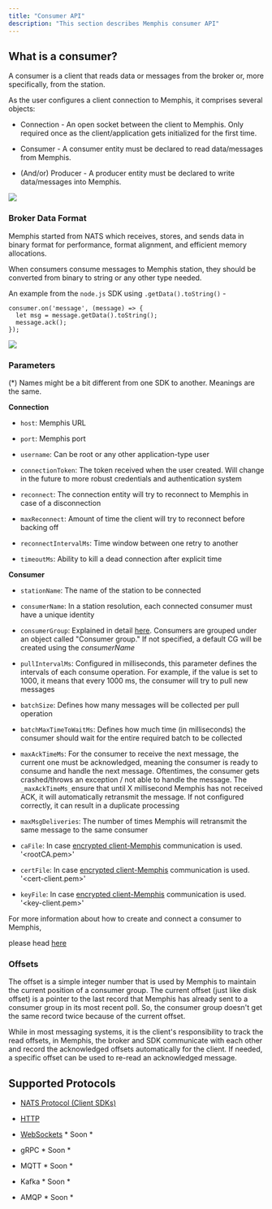 ```yaml
---
title: "Consumer API"
description: "This section describes Memphis consumer API"
---
```


## What is a consumer?

A consumer is a client that reads data or messages from the broker or, more specifically, from the station. 

As the user configures a client connection to Memphis, it comprises several objects:

* Connection - An open socket between the client to Memphis. Only required once as the client/application gets initialized for the first time.

* Consumer - A consumer entity must be declared to read data/messages from Memphis.

* (And/or) Producer - A producer entity must be declared to write data/messages into Memphis.

![](/images/Producer.jpeg)

### Broker Data Format

Memphis started from NATS which receives, stores, and sends data in binary format for performance, format alignment, and efficient memory allocations.

When consumers consume messages to Memphis station, they should be converted from binary to string or any other type needed.

An example from the `node.js` SDK using `.getData().toString()` \-

```
consumer.on('message', (message) => {
  let msg = message.getData().toString();
  message.ack();
});
```

![](/images/consume%201.jpeg)

### Parameters

(\*) Names might be a bit different from one SDK to another. Meanings are the same.

**Connection**

* `host`: Memphis URL

* `port`: Memphis port

* `username`: Can be root or any other application-type user

* `connectionToken`: The token received when the user created. Will change in the future to more robust credentials and authentication system

* `reconnect`: The connection entity will try to reconnect to Memphis in case of a disconnection

* `maxReconnect`: Amount of time the client will try to reconnect before backing off

* `reconnectIntervalMs`: Time window between one retry to another

* `timeoutMs`: Ability to kill a dead connection after explicit time

**Consumer**

* `stationName`: The name of the station to be connected

* `consumerName`: In a station resolution, each connected consumer must have a unique identity

* `consumerGroup`: Explained in detail [here](/memphis/memphis/concepts/consumer-groups). Consumers are grouped under an object called "Consumer group." If not specified, a default CG will be created using the _consumerName_

* `pullIntervalMs`: Configured in milliseconds, this parameter defines the intervals of each consume operation. For example, if the value is set to 1000, it means that every 1000 ms, the consumer will try to pull new messages

* `batchSize`: Defines how many messages will be collected per pull operation

* `batchMaxTimeToWaitMs`: Defines how much time (in milliseconds) the consumer should wait for the entire required batch to be collected

* `maxAckTimeMs`: For the consumer to receive the next message, the current one must be acknowledged, meaning the consumer is ready to consume and handle the next message. Oftentimes, the consumer gets crashed/throws an exception / not able to handle the message. The `_maxAckTimeMs_`ensure that until X millisecond Memphis has not received ACK, it will automatically retransmit the message. If not configured correctly, it can result in a duplicate processing

* `maxMsgDeliveries`: The number of times Memphis will retransmit the same message to the same consumer

* `caFile`: In case [encrypted client-Memphis](/memphis/deployment/kubernetes) communication is used. '<rootCA.pem>'

* `certFile`: In case [encrypted client-Memphis](/memphis/deployment/kubernetes) communication is used. '<cert-client.pem>'

* `keyFile`: In case [encrypted client-Memphis](/memphis/deployment/kubernetes) communication is used. '<key-client.pem>'

For more information about how to create and connect a consumer to Memphis, 

please head [here](/memphis/sdks-and-protocols)

### Offsets

The offset is a simple integer number that is used by Memphis to maintain the current position of a consumer group. The current offset (just like disk offset) is a pointer to the last record that Memphis has already sent to a consumer group in its most recent poll. So, the consumer group doesn't get the same record twice because of the current offset.

While in most messaging systems, it is the client's responsibility to track the read offsets, in Memphis, the broker and SDK communicate with each other and record the acknowledged offsets automatically for the client. If needed, a specific offset can be used to re-read an acknowledged message.

## Supported Protocols

* [NATS Protocol (Client SDKs)](/memphis/sdks-and-protocols)

* [HTTP](https://github.com/memphisdev/memphis-http-proxy)

* [WebSockets](https://github.com/orgs/memphisdev/projects/2/views/1?pane=issue&itemId=14008452) \* Soon \*

* gRPC \* Soon \*

* MQTT \* Soon \*

* Kafka \* Soon \*

* AMQP \* Soon \*